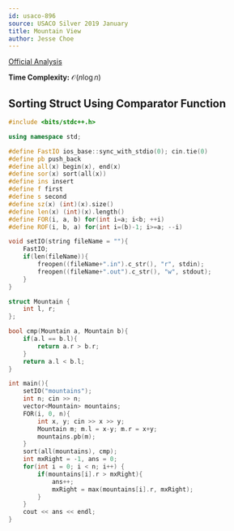 ```yaml
---
id: usaco-896
source: USACO Silver 2019 January
title: Mountain View
author: Jesse Choe
---
```


[Official Analysis](http://usaco.org/current/data/sol_prob3_silver_dec20.html)

**Time Complexity:** $\mathcal{O}(n\log n)$

<LanguageSection>
<CPPSection>

## Sorting Struct Using Comparator Function

```cpp
#include <bits/stdc++.h>

using namespace std;

#define FastIO ios_base::sync_with_stdio(0); cin.tie(0)
#define pb push_back
#define all(x) begin(x), end(x)
#define sor(x) sort(all(x))
#define ins insert
#define f first
#define s second
#define sz(x) (int)(x).size()
#define len(x) (int)(x).length()
#define FOR(i, a, b) for(int i=a; i<b; ++i)
#define ROF(i, b, a) for(int i=(b)-1; i>=a; --i)

void setIO(string fileName = ""){
	FastIO;
	if(len(fileName)){
		freopen((fileName+".in").c_str(), "r", stdin);
		freopen((fileName+".out").c_str(), "w", stdout);
	}
}

struct Mountain {
    int l, r;
};

bool cmp(Mountain a, Mountain b){
    if(a.l == b.l){
        return a.r > b.r;
    }
    return a.l < b.l;
}

int main(){
    setIO("mountains");
    int n; cin >> n;
    vector<Mountain> mountains;
    FOR(i, 0, n){
        int x, y; cin >> x >> y;
        Mountain m; m.l = x-y; m.r = x+y;
        mountains.pb(m);
    }
    sort(all(mountains), cmp);
    int mxRight = -1, ans = 0;
    for(int i = 0; i < n; i++) {
        if(mountains[i].r > mxRight){
            ans++;
            mxRight = max(mountains[i].r, mxRight);
        }
    }
    cout << ans << endl;
}
```

</CPPSection>
</LanguageSection>
